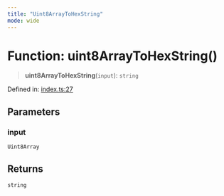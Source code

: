 ```yaml
---
title: "Uint8ArrayToHexString"
mode: wide
---
```

  
# Function: uint8ArrayToHexString()

> **uint8ArrayToHexString**(`input`): `string`

Defined in: [index.ts:27](https://github.com/tkhq/sdk/blob/94193410cf3571aa019a0b9408107eeb43e39e16/packages/encoding/src/index.ts#L27)

## Parameters

### input

`Uint8Array`

## Returns

`string`
